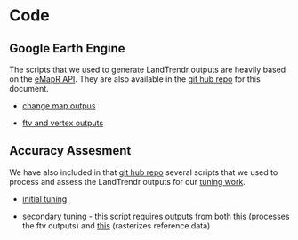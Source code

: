 # Code 

## Google Earth Engine
The scripts that we used to generate LandTrendr outputs are heavily based on the [eMapR API](https://emapr.github.io/LT-GEE/api.html). They are also available in the [git hub repo](https://github.com/cafri-labs/lt_for_femc/tree/main/scripts) for this document.

  - [change map outpus](https://github.com/cafri-labs/lt_for_femc/blob/main/scripts/change_map.js)
  
  - [ftv and vertex outputs](https://github.com/cafri-labs/lt_for_femc/blob/main/scripts/vertex_ftv.js)
  
  
  
## Accuracy Assesment
  We have also included in that [git hub repo](https://github.com/cafri-labs/lt_for_femc/tree/main/scripts) several scripts that we used to process and assess the LandTrendr outputs for our [tuning work](tuning.qmd). 
  
  - [initial tuning](https://github.com/cafri-labs/lt_for_femc/blob/main/scripts/single_disturbance_accuracy_assesment.R)
  
  - [secondary tuning](https://github.com/cafri-labs/lt_for_femc/blob/main/scripts/multi_disturbance_accuracy_assesment.R) -  this script requires outputs from both [this](https://github.com/cafri-labs/lt_for_femc/blob/main/scripts/create_loss_layer.R) (processes the ftv outputs) and [this](https://github.com/cafri-labs/lt_for_femc/blob/main/scripts/harvest_brick.R) (rasterizes reference data)
  

  
